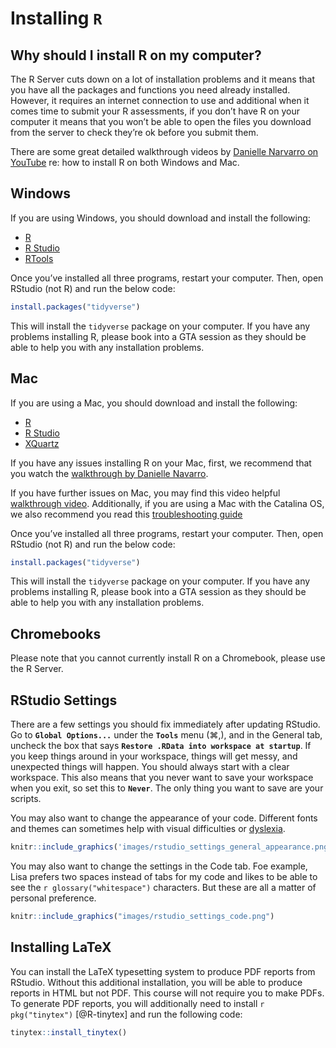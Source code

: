 # Installing `R` {#installing-r}

## Why should I install R on my computer?

The R Server cuts down on a lot of installation problems and it means that you have all the packages and functions you need already installed. However, it requires an internet connection to use and additional when it comes time to submit your R assessments, if you don't have R on your computer it means that you won't be able to open the files you download from the server to check they're ok before you submit them.

There are some great detailed walkthrough videos by [Danielle Narvarro on YouTube](https://www.youtube.com/playlist?list=PLRPB0ZzEYegOZivdelOuEn-R-XUN-DOjd) re: how to install R on both Windows and Mac.

## Windows

If you are using Windows, you should download and install the following:

* [R](https://cran.r-project.org/bin/windows/base/)
* [R Studio](https://rstudio.com/products/rstudio/download/#download)
* [RTools](https://cran.r-project.org/bin/windows/Rtools/)

Once you've installed all three programs, restart your computer. Then, open RStudio (not R) and run the below code:

```r
install.packages("tidyverse")
```

This will install the `tidyverse` package on your computer. If you have any problems installing R, please book into a GTA session as they should be able to help you with any installation problems.

## Mac

If you are using a Mac, you should download and install the following:

* [R](https://www.stats.bris.ac.uk/R/)  
* [R Studio](https://rstudio.com/products/rstudio/download/#download)  
* [XQuartz](https://www.xquartz.org/)  

If you have any issues installing R on your Mac, first, we recommend that you watch the [walkthrough by Danielle Navarro](https://www.youtube.com/watch?v=ay25o485YXs&list=PLRPB0ZzEYegOZivdelOuEn-R-XUN-DOjd&index=1&t=113s). 

If you have further issues on Mac, you may find this video helpful [walkthrough video](https://www.youtube.com/watch?v=90IdULVGmYY). Additionally, if you are using a Mac with the Catalina OS, we also recommend you read this [troubleshooting guide](https://psyteachr.github.io/FAQ/installing-r-and-rstudio.html#i-am-using-macos-10.15-catalina)

Once you've installed all three programs, restart your computer. Then, open RStudio (not R) and run the below code:

```r
install.packages("tidyverse")
```

This will install the `tidyverse` package on your computer. If you have any problems installing R, please book into a GTA session as they should be able to help you with any installation problems.

## Chromebooks

Please note that you cannot currently install R on a Chromebook, please use the R Server.

## RStudio Settings

There are a few settings you should fix immediately after updating RStudio. Go to **`Global Options...`** under the **`Tools`** menu (&#8984;,), and in the General tab, uncheck the box that says **`Restore .RData into workspace at startup`**.  If you keep things around in your workspace, things will get messy, and unexpected things will happen. You should always start with a clear workspace. This also means that you never want to save your workspace when you exit, so set this to **`Never`**. The only thing you want to save are your scripts.

You may also want to change the appearance of your code. Different fonts and themes can sometimes help with visual difficulties or [dyslexia](https://datacarpentry.org/blog/2017/09/coding-and-dyslexia){target="_blank"}. 

```r
knitr::include_graphics('images/rstudio_settings_general_appearance.png')
```

You may also want to change the settings in the Code tab. Foe example, Lisa prefers two spaces instead of tabs for my code and likes to be able to see the `r glossary("whitespace")` characters. But these are all a matter of personal preference.

```r
knitr::include_graphics("images/rstudio_settings_code.png")
```


## Installing LaTeX

You can install the LaTeX typesetting system to produce PDF reports from RStudio. Without this additional installation, you will be able to produce reports in HTML but not PDF. This course will not require you to make PDFs. To generate PDF reports, you will additionally need to install `r pkg("tinytex")` [@R-tinytex] and run the following code:

```r
tinytex::install_tinytex()
```
